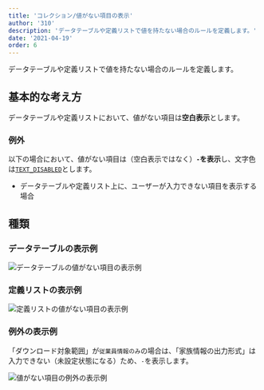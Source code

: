 ```yaml
---
title: 'コレクション/値がない項目の表示'
author: '310'
description: 'データテーブルや定義リストで値を持たない場合のルールを定義します。'
date: '2021-04-19'
order: 6
---
```

データテーブルや定義リストで値を持たない場合のルールを定義します。


## 基本的な考え方
データテーブルや定義リストにおいて、値がない項目は**空白表示**とします。

### 例外
以下の場合において、値がない項目は（空白表示ではなく）**`-`を表示**し、文字色は[`TEXT_DISABLED`](/products/design-tokens/color/#h2-2)とします。

- データテーブルや定義リスト上に、ユーザーが入力できない項目を表示する場合

## 種類

### データテーブルの表示例
![データテーブルの値がない項目の表示例](./images/collection/empty-data-data-table.png)

### 定義リストの表示例
![定義リストの値がない項目の表示例](./images/collection/empty-data-definition-list.png)

### 例外の表示例
「ダウンロード対象範囲」が`従業員情報のみ`の場合は、「家族情報の出力形式」は入力できない（未設定状態になる）ため、`-`を表示します。

![値がない項目の例外の表示例](./images/collection/empty-data-exception.png)

